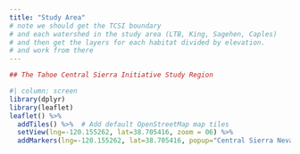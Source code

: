 ```yaml
---
title: "Study Area"
# note we should get the TCSI boundary
# and each watershed in the study area (LTB, King, Sagehen, Caples)
# and then get the layers for each habitat divided by elevation.
# and work from there
---
```


```r
## The Tahoe Central Sierra Initiative Study Region

#| column: screen
library(dplyr)
library(leaflet)
leaflet() %>%
  addTiles() %>%  # Add default OpenStreetMap map tiles
  setView(lng=-120.155262, lat=38.705416, zoom = 06) %>%
  addMarkers(lng=-120.155262, lat=38.705416, popup="Central Sierra Nevada")
```